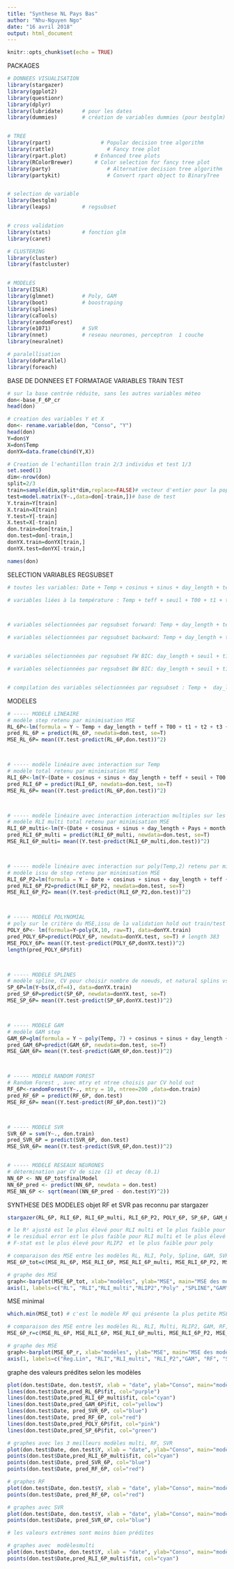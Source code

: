 ```yaml
---
title: "Synthese NL Pays Bas"
author: "Nhu-Nguyen Ngo"
date: "16 avril 2018"
output: html_document
---
```


```r
knitr::opts_chunk$set(echo = TRUE)
```


PACKAGES
```r
# DONNEES VISUALISATION
library(stargazer)
library(ggplot2)
library(questionr)
library(dplyr)
library(lubridate)      # pour les dates
library(dummies)        # création de variables dummies (pour bestglm)


# TREE
library(rpart)				  # Popular decision tree algorithm
library(rattle)					# Fancy tree plot
library(rpart.plot)			# Enhanced tree plots
library(RColorBrewer)		# Color selection for fancy tree plot
library(party)					# Alternative decision tree algorithm
library(partykit)				# Convert rpart object to BinaryTree


# selection de variable
library(bestglm)
library(leaps)          # regsubset


# cross validation
library(stats)          # fonction glm
library(caret)

# CLUSTERING
library(cluster)
library(fastcluster)


# MODELES
library(ISLR)
library(glmnet)         # Poly, GAM
library(boot)           # boostraping
library(splines)
library(caTools)
library(randomForest)
library(e1071)          # SVR
library(nnet)           # reseau neurones, perceptron  1 couche
library(neuralnet)

# paralellisation
library(doParallel)
library(foreach)


```


BASE DE DONNEES ET FORMATAGE VARIABLES TRAIN TEST
```r

# sur la base centrée réduite, sans les autres variables méteo
don<-base_F_6P_cr
head(don)

# creation des variables Y et X
don<- rename.variable(don, "Conso", "Y")
head(don)
Y=don$Y 
X=don$Temp
donYX=data.frame(cbind(Y,X))

# Creation de l'echantillon train 2/3 individus et test 1/3
set.seed(1)
dim<-nrow(don)
split=2/3
train=sample(dim,split*dim,replace=FALSE)# vecteur d'entier pour la population d'individus en base d'apprentissage
test=model.matrix(Y~.,data=don[-train,])# base de test
Y.train=Y[train]
X.train=X[train]
Y.test=Y[-train]
X.test=X[-train]
don.train=don[train,]
don.test=don[-train,]
donYX.train=donYX[train,]
donYX.test=donYX[-train,]

names(don)

```


SELECTION VARIABLES REGSUBSET
```r

# toutes les variables: Date + Temp + cosinus + sinus + day_length + teff + seuil + T00 + Pays + month + year + day + weekend + wday + quarter + season + holidays + jc + lagholidays + leadholidays + t1 + t2 + t3 + t4 + t5 + t6 + t7

# variables liées à la température : Temp + teff + seuil + T00 + t1 + t2 + t3 + t4 + t5 + t6 + t7



# variables sélectionnées par regsubset forward: Temp + day_length + teff + seuil + T00 + t1 + t3 + t4 + t5 + t6 + Date + Pays + month + year + day + weekend + wday + quarter

# variables sélectionnées par regsubset backward: Temp + day_length + teff + seuil + T00 + t1 + t2 + t3 + t4 + t5 + Date + Pays + month + year + day + quarter


# variables sélectionnées par regsubset FW BIC: day_length + seuil + t1 + t2 + t3 + t4 + t5 + Date + Pays + month + year + day + quarter

# variables sélectionnées par regsubset BW BIC: day_length + seuil + t1 + t2 + t3 + t4 + t5 + Pays + monthe + year + day + quarter


# compilation des variables sélectionnées par regsubset : Temp +  day_length + teff + seuil + T00 + t1 + t2 + t3 + t4 + t5 + t6 + Pays + month + year + day + weekend + wday + quarter

```


MODELES
```r


# ----- MODELE LINEAIRE 
# modèle step retenu par minimisation MSE
RL_6P<-lm(formula = Y ~ Temp + day_length + teff + T00 + t1 + t2 + t3 + t4 + t5 + Pays + month + year + jc, data = don.train)
pred_RL_6P = predict(RL_6P, newdata=don.test, se=T)
MSE_RL_6P= mean((Y.test-predict(RL_6P,don.test))^2) 



# ----- modèle linéaire avec interaction sur Temp 
# modèle total retenu par minimisation MSE
RLI_6P<-lm(Y~(Date + cosinus + sinus + day_length + teff + seuil + T00 + Pays + month + year + day + weekend + wday + quarter + season + holidays + jc + lagholidays + leadholidays)*Temp ,data=don.train) 
pred_RLI_6P = predict(RLI_6P, newdata=don.test, se=T)
MSE_RL_6P= mean((Y.test-predict(RL_6P,don.test))^2) 



# ----- modèle linéaire avec interaction interaction multiples sur les variables liées à la température (Temp, teff, seuil, T00 et t1 à t7)
# modèle RLI multi total retenu par minimisation MSE
RLI_6P_multi<-lm(Y~(Date + cosinus + sinus + day_length + Pays + month + year + day + weekend + wday + quarter + season + holidays + jc + lagholidays + leadholidays)* (Temp + + teff + seuil + T00 + t1 + t2 + t3 + t4 + t5 + t6 + t7),data=don.train) 
pred_RLI_6P_multi = predict(RLI_6P_multi, newdata=don.test, se=T)
MSE_RLI_6P_multi= mean((Y.test-predict(RLI_6P_multi,don.test))^2) 



# ----- modèle linéaire avec interaction sur poly(Temp,2) retenu par minimisation MSE
# modèle issu de step retenu par minimisation MSE
RLI_6P_P2=lm(formula = Y ~ Date + cosinus + sinus + day_length + teff + T00 + Pays + month + year + holidays + jc + lagholidays + leadholidays + I(poly(Temp, 2)) + Date:I(poly(Temp, 2)) + sinus:I(poly(Temp, 2)) + T00:I(poly(Temp, 2)) + Pays:I(poly(Temp, 2)) + month:I(poly(Temp, 2)) + jc:I(poly(Temp, 2)), data = don.train)
pred_RLI_6P_P2=predict(RLI_6P_P2, newdata=don.test, se=T)
MSE_RLI_6P_P2= mean((Y.test-predict(RLI_6P_P2,don.test))^2)



# ----- MODELE POLYNOMIAL
# poly sur le critère du MSE,issu de la validation hold out train/test et k_folds
POLY_6P<- lm(formula=Y~poly(X,10, raw=T), data=donYX.train)
pred_POLY_6P=predict(POLY_6P, newdata=donYX.test, se=T) # length 383
MSE_POLY_6P= mean((Y.test-predict(POLY_6P,donYX.test))^2)
length(pred_POLY_6P$fit)



# ----- MODELE SPLINES
# modèle spline, CV pour choisir nombre de noeuds, et natural splins vs basic splines
SP_6P=lm(Y~bs(X,df=4), data=donYX.train) 
pred_SP_6P=predict(SP_6P, newdata=donYX.test, se=T)
MSE_SP_6P= mean((Y.test-predict(SP_6P,donYX.test))^2)



# ----- MODELE GAM
# modèle GAM step
GAM_6P=glm(formula = Y ~ poly(Temp, 7) + cosinus + sinus + day_length + Pays + year + jc + teff + T00 + t1 + t2 + t3 + t4 + t5 + t6, data = don) 
pred_GAM_6P=predict(GAM_6P, newdata=don.test, se=T)
MSE_GAM_6P= mean((Y.test-predict(GAM_6P,don.test))^2)



# ----- MODELE RANDOM FOREST
# Random Forest , avec mtry et ntree choisis par CV hold out
RF_6P<-randomForest(Y~., mtry = 10, ntree=200 ,data=don.train)
pred_RF_6P = predict(RF_6P, don.test)
MSE_RF_6P= mean((Y.test-predict(RF_6P,don.test))^2)



# ----- MODELE SVR
SVR_6P = svm(Y~., don.train)
pred_SVR_6P = predict(SVR_6P, don.test)
MSE_SVR_6P= mean((Y.test-predict(SVR_6P,don.test))^2)


# ----- MODELE RESEAUX NEURONES
# détermination par CV de size (1) et decay (0.1)
NN_6P <- NN_6P_tot$finalModel
NN_6P_pred <- predict(NN_6P, newdata = don.test)
MSE_NN_6P <- sqrt(mean((NN_6P_pred - don.test$Y)^2)) 

```


SYNTHESE DES MODELES objet RF et SVR pas reconnu par stargazer
```r

stargazer(RL_6P, RLI_6P, RLI_6P_multi, RLI_6P_P2, POLY_6P, SP_6P, GAM_6P, type='text', flip=TRUE, title="Results", align=TRUE, keep=c("Date"), column.labels = c("RL", "RLI", "multi","RLIP2","Poly","Spline" ,"GAM"), model.names = TRUE, single.row = TRUE)

# le R² ajusté est le plus élevé pour RLI multi et le plus faible pour Poly et Spline
# le residual error est le plus faible pour RLI multi et le plus élevé pour poly et Spline (0.95)
# F-stat est le plus élevé pour RLIP2  et le plus faible pour poly

```



```r
# comparaison des MSE entre les modèles RL, RLI, Poly, Spline, GAM, SVR
MSE_6P_tot=c(MSE_RL_6P, MSE_RLI_6P, MSE_RLI_6P_multi, MSE_RLI_6P_P2, MSE_POLY_6P, MSE_SP_6P, MSE_GAM_6P, MSE_RF_6P, MSE_SVR_6P, MSE_NN_6P)

# graphe des MSE
graph<-barplot(MSE_6P_tot, xlab="modèles", ylab="MSE", main="MSE des modèles",las=0)
axis(1, labels=c("RL", "RLI","RLI_multi","RLIP2","Poly" ,"SPLINE","GAM", "RF", "SVR", "NN"), at = graph)

```

MSE minimal
```r
which.min(MSE_tot) # c'est le modèle RF qui présente la plus petite MSE
```



```r

# comparaison des MSE entre les modèles RL, RLI, Multi, RLIP2, GAM, RF, SVR
MSE_6P_r=c(MSE_RL_6P, MSE_RLI_6P, MSE_RLI_6P_multi, MSE_RLI_6P_P2, MSE_GAM_6P, MSE_RF_6P, MSE_SVR_6P)

# graphe des MSE
graph<-barplot(MSE_6P_r, xlab="modèles", ylab="MSE", main="MSE des modèles",las=0)
axis(1, labels=c("Reg.Lin", "RLI","RLI_multi", "RLI_P2","GAM", "RF", "SVR"), at = graph)

```



graphe des valeurs prédites selon les modèles
```r

plot(don.test$Date, don.test$Y, xlab = "date", ylab="Conso", main="modèles" )
lines(don.test$Date,pred_RL_6P$fit, col="purple") 
lines(don.test$Date,pred_RLI_6P_multi$fit, col="cyan") 
lines(don.test$Date,pred_GAM_6P$fit, col="yellow") 
lines(don.test$Date, pred_SVR_6P, col="blue") 
lines(don.test$Date, pred_RF_6P, col="red") 
lines(don.test$Date,pred_POLY_6P$fit, col="pink") 
lines(don.test$Date,pred_SP_6P$fit, col="green") 

```

```r
# graphes avec les 3 meilleurs modèles multi, RF, SVR
plot(don.test$Date, don.test$Y, xlab = "date", ylab="Conso", main="modèles 6 pays Multi(cyan), SVR(blue), RF(red)" )
points(don.test$Date,pred_RLI_6P_multi$fit, col="cyan")
points(don.test$Date, pred_SVR_6P, col="blue")
points(don.test$Date, pred_RF_6P, col="red")

```


```r
# graphes RF
plot(don.test$Date, don.test$Y, xlab = "date", ylab="Conso", main="modèles 6 pays RF(red)" )
points(don.test$Date, pred_RF_6P, col="red")

```

```r
# graphes avec SVR 
plot(don.test$Date, don.test$Y, xlab = "date", ylab="Conso", main="modèles 6 pays SVR(blue)" )
points(don.test$Date, pred_SVR_6P, col="blue")

# les valeurs extrèmes sont moins bien prédites

```


```r
# graphes avec  modèlesmulti 
plot(don.test$Date, don.test$Y, xlab = "date", ylab="Conso", main="modèles 6 pays Multi(cyan)" )
points(don.test$Date,pred_RLI_6P_multi$fit, col="cyan")


```




